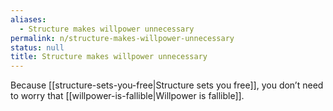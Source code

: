 ```yaml
---
aliases:
  - Structure makes willpower unnecessary
permalink: n/structure-makes-willpower-unnecessary
status: null
title: Structure makes willpower unnecessary
---
```

Because [[structure-sets-you-free|Structure sets you free]], you don’t need to worry that [[willpower-is-fallible|Willpower is fallible]].
